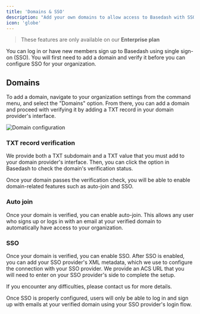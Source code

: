```yaml
---
title: 'Domains & SSO'
description: "Add your own domains to allow access to Basedash with SSO and auto join"
icon: 'globe'
---
```


> These features are only available on our **Enterprise plan**

You can log in or have new members sign up to Basedash using single sign-on (SSO). You will first need to add a domain and verify it before you can configure SSO for your organization.

## Domains

To add a domain, navigate to your organization settings from the command menu, and select the "Domains" option. From there, you can add a domain and proceed with verifying it by adding a TXT record in your domain provider's interface.

<img
  className="block"
  src="/images/domain-configuration.png"
  alt="Domain configuration"
/>

### TXT record verification

We provide both a TXT subdomain and a TXT value that you must add to your domain provider's interface. Then, you can click the option in Basedash to check the domain's verification status.

Once your domain passes the verification check, you will be able to enable domain-related features such as auto-join and SSO.

### Auto join

Once your domain is verified, you can enable auto-join. This allows any user who signs up or logs in with an email at your verified domain to automatically have access to your organization.

### SSO

Once your domain is verified, you can enable SSO. After SSO is enabled, you can add your SSO provider's XML metadata, which we use to configure the connection with your SSO provider. We provide an ACS URL that you will need to enter on your SSO provider's side to complete the setup.

If you encounter any difficulties, please contact us for more details.

Once SSO is properly configured, users will only be able to log in and sign up with emails at your verified domain using your SSO provider's login flow.